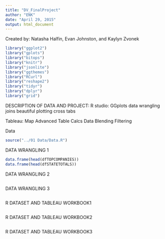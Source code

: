 ```yaml
---
title: "DV_FinalProject"
author: "ENK"
date: "April 29, 2015"
output: html_document
---
```

Created by: Natasha Halfin, Evan Johnston, and Kaylyn Zvonek 

```r
library("ggplot2")
library("gplots")
library("bitops")
library("knitr")
library("jsonlite")
library("ggthemes")
library("RCurl")
library("reshape2")
library("tidyr")
library("dplyr")
library("grid")
```

DESCRIPTION OF DATA AND PROJECT:
R studio:
GGplots
data wrangling
joins
beautiful plotting
cross tabs 

Tableau:
Map
Advanced Table Calcs 
Data Blending 
Filtering 

Data
```r
source("../01 Data/Data.R")
```

DATA WRANGLING 1
```r
data.frame(head(dfTOPCOMPANIES))
data.frame(head(dfSTATETOTALS))
```


DATA WRANGLING 2 
```r

```

DATA WRANGLING 3 
```r

```


R DATASET AND TABLEAU WORKBOOK1
```r

```


R DATASET AND TABLEAU WORKBOOK2
```r

```

R DATASET AND TABLEAU WORKBOOK3
```r

```


